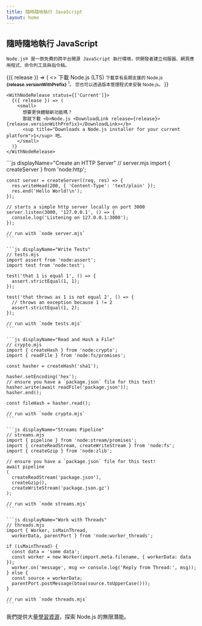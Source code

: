 ```yaml
---
title: 隨時隨地執行 JavaScript
layout: home
---
```


<section>
  <WithBadgeGroup section="index" />

  <div>
    <h1 className="special">隨時隨地執行 JavaScript</h1>

    Node.js® 是一款免費的跨平台開源 JavaScript 執行環境，供開發者建立伺服器、網頁應用程式、命令列工具與指令稿。
  </div>

  <div>
    <WithNodeRelease status={['LTS']}>
      {({ release }) => (
        <>
          <DownloadButton release={release}>下載 Node.js (LTS)</DownloadButton>
          <small>
            下載享有長期支援的 Node.js <b>{release.versionWithPrefix}</b>
            <sup title="下載適用您的平台的 Node.js 安裝程式">1</sup>。
            您也可以透過<Link href="/download">版本管理程式</Link>來安裝 Node.js。
          </small>
        </>
      )}
    </WithNodeRelease>

    <WithNodeRelease status={['Current']}>
      {({ release }) => (
        <small>
          想要更快體驗新功能嗎？
          那就下載 <b>Node.js <DownloadLink release={release}>{release.versionWithPrefix}</DownloadLink></b>
          <sup title="Downloads a Node.js installer for your current platform">1</sup> 吧。
        </small>
      )}
    </WithNodeRelease>
  </div>
</section>

<section>
  <div>
    ```js displayName="Create an HTTP Server"
    // server.mjs
    import { createServer } from 'node:http';

    const server = createServer((req, res) => {
      res.writeHead(200, { 'Content-Type': 'text/plain' });
      res.end('Hello World!\n');
    });

    // starts a simple http server locally on port 3000
    server.listen(3000, '127.0.0.1', () => {
      console.log('Listening on 127.0.0.1:3000');
    });

    // run with `node server.mjs`
    ```

    ```js displayName="Write Tests"
    // tests.mjs
    import assert from 'node:assert';
    import test from 'node:test';

    test('that 1 is equal 1', () => {
      assert.strictEqual(1, 1);
    });

    test('that throws as 1 is not equal 2', () => {
      // throws an exception because 1 != 2
      assert.strictEqual(1, 2);
    });

    // run with `node tests.mjs`
    ```

    ```js displayName="Read and Hash a File"
    // crypto.mjs
    import { createHash } from 'node:crypto';
    import { readFile } from 'node:fs/promises';

    const hasher = createHash('sha1');

    hasher.setEncoding('hex');
    // ensure you have a `package.json` file for this test!
    hasher.write(await readFile('package.json'));
    hasher.end();

    const fileHash = hasher.read();

    // run with `node crypto.mjs`
    ```

    ```js displayName="Streams Pipeline"
    // streams.mjs
    import { pipeline } from 'node:stream/promises';
    import { createReadStream, createWriteStream } from 'node:fs';
    import { createGzip } from 'node:zlib';

    // ensure you have a `package.json` file for this test!
    await pipeline
    (
      createReadStream('package.json'),
      createGzip(),
      createWriteStream('package.json.gz')
    );

    // run with `node streams.mjs`
    ```

    ```js displayName="Work with Threads"
    // threads.mjs
    import { Worker, isMainThread,
      workerData, parentPort } from 'node:worker_threads';

    if (isMainThread) {
      const data = 'some data';
      const worker = new Worker(import.meta.filename, { workerData: data });
      worker.on('message', msg => console.log('Reply from Thread:', msg));
    } else {
      const source = workerData;
      parentPort.postMessage(btoa(source.toUpperCase()));
    }

    // run with `node threads.mjs`
    ```
  </div>

  我們提供大量[學習資源](/learn)，探索 Node.js 的無限潛能。
</section>
